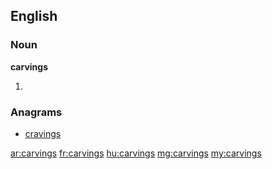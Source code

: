 ==English==

===Noun===
'''carvings'''

# {{plural of|[[carving]]}}

===Anagrams===
* [[cravings#English|cravings]]

[[ar:carvings]]
[[fr:carvings]]
[[hu:carvings]]
[[mg:carvings]]
[[my:carvings]]